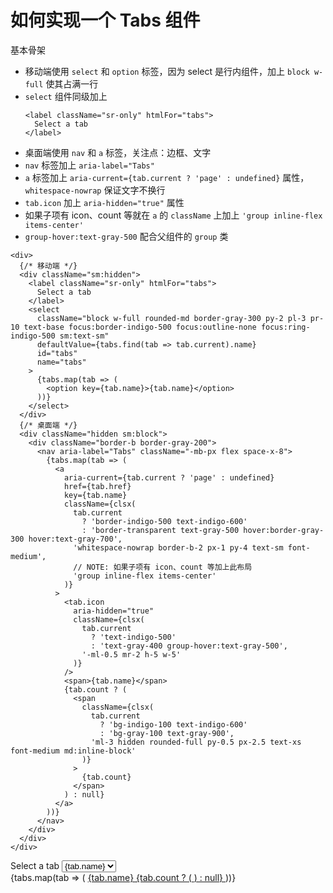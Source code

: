 # 如何实现一个 Tabs 组件

基本骨架

- 移动端使用 `select` 和 `option` 标签，因为 select 是行内组件，加上 `block w-full` 使其占满一行
- `select` 组件同级加上
  ```tsx
  <label className="sr-only" htmlFor="tabs">
    Select a tab
  </label>
  ```
- 桌面端使用 `nav` 和 `a` 标签，关注点：边框、文字
- `nav` 标签加上 `aria-label="Tabs"`
- `a` 标签加上 `aria-current={tab.current ? 'page' : undefined}` 属性，`whitespace-nowrap` 保证文字不换行
- `tab.icon` 加上 `aria-hidden="true"` 属性
- 如果子项有 icon、count 等就在 `a` 的 `className` 上加上 `'group inline-flex items-center'`
- `group-hover:text-gray-500` 配合父组件的 `group` 类

```tsx
<div>
  {/* 移动端 */}
  <div className="sm:hidden">
    <label className="sr-only" htmlFor="tabs">
      Select a tab
    </label>
    <select
      className="block w-full rounded-md border-gray-300 py-2 pl-3 pr-10 text-base focus:border-indigo-500 focus:outline-none focus:ring-indigo-500 sm:text-sm"
      defaultValue={tabs.find(tab => tab.current).name}
      id="tabs"
      name="tabs"
    >
      {tabs.map(tab => (
        <option key={tab.name}>{tab.name}</option>
      ))}
    </select>
  </div>
  {/* 桌面端 */}
  <div className="hidden sm:block">
    <div className="border-b border-gray-200">
      <nav aria-label="Tabs" className="-mb-px flex space-x-8">
        {tabs.map(tab => (
          <a
            aria-current={tab.current ? 'page' : undefined}
            href={tab.href}
            key={tab.name}
            className={clsx(
              tab.current
                ? 'border-indigo-500 text-indigo-600'
                : 'border-transparent text-gray-500 hover:border-gray-300 hover:text-gray-700',
              'whitespace-nowrap border-b-2 px-1 py-4 text-sm font-medium',
              // NOTE: 如果子项有 icon、count 等加上此布局
              'group inline-flex items-center'
            )}
          >
            <tab.icon
              aria-hidden="true"
              className={clsx(
                tab.current
                  ? 'text-indigo-500'
                  : 'text-gray-400 group-hover:text-gray-500',
                '-ml-0.5 mr-2 h-5 w-5'
              )}
            />
            <span>{tab.name}</span>
            {tab.count ? (
              <span
                className={clsx(
                  tab.current
                    ? 'bg-indigo-100 text-indigo-600'
                    : 'bg-gray-100 text-gray-900',
                  'ml-3 hidden rounded-full py-0.5 px-2.5 text-xs font-medium md:inline-block'
                )}
              >
                {tab.count}
              </span>
            ) : null}
          </a>
        ))}
      </nav>
    </div>
  </div>
</div>
```


<div>
  <div className="sm:hidden">
    <label className="sr-only" htmlFor="tabs">
      Select a tab
    </label>
    <select
      className="block w-full rounded-md border-gray-300 py-2 pl-3 pr-10 text-base focus:border-indigo-500 focus:outline-none focus:ring-indigo-500 sm:text-sm"
      defaultValue={tabs.find(tab => tab.current).name}
      id="tabs"
      name="tabs"
    >
      {tabs.map(tab => (
        <option key={tab.name}>{tab.name}</option>
      ))}
    </select>
  </div>
  <div className="hidden sm:block">
    <div className="border-b border-gray-200">
      <nav aria-label="Tabs" className="-mb-px flex space-x-8">
        {tabs.map(tab => (
          <a
            aria-current={tab.current ? 'page' : undefined}
            className={clsx(
              tab.current
                ? 'border-indigo-500 text-indigo-600'
                : 'border-transparent text-gray-500 hover:border-gray-300 hover:text-gray-700',
              'whitespace-nowrap border-b-2 px-1 py-4 text-sm font-medium',
              // NOTE: 如果子项有 icon、count 等加上此布局
              'group inline-flex items-center'
            )}
            href={tab.href}
            key={tab.name}
          >
            <tab.icon
              aria-hidden="true"
              className={clsx(
                tab.current
                  ? 'text-indigo-500'
                  : 'text-gray-400 group-hover:text-gray-500',
                '-ml-0.5 mr-2 h-5 w-5'
              )}
            />
            <span>{tab.name}</span>
            {tab.count ? (
              <span
                className={clsx(
                  tab.current
                    ? 'bg-indigo-100 text-indigo-600'
                    : 'bg-gray-100 text-gray-900',
                  'ml-3 hidden rounded-full py-0.5 px-2.5 text-xs font-medium md:inline-block'
                )}
              >
                {tab.count}
              </span>
            ) : null}
          </a>
        ))}
      </nav>
    </div>
  </div>
</div>
